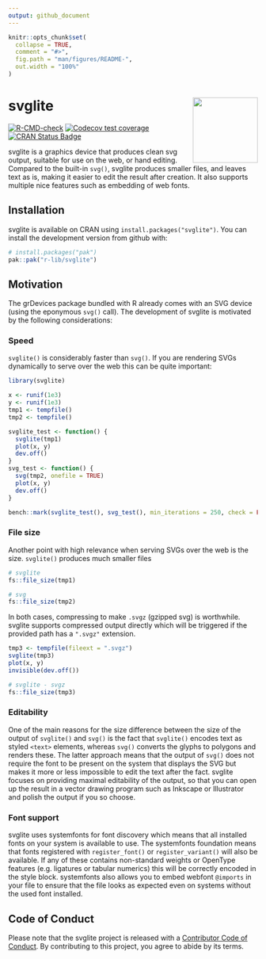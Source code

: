 ```yaml
---
output: github_document
---
```


<!-- README.md is generated from README.Rmd. Please edit that file -->

```r
knitr::opts_chunk$set(
  collapse = TRUE,
  comment = "#>",
  fig.path = "man/figures/README-",
  out.width = "100%"
)
```

# svglite <a href='https://svglite.r-lib.org'><img src="man/figures/logo.png" align="right" height="131.5"/></a>

<!-- badges: start -->

[![R-CMD-check](https://github.com/r-lib/svglite/actions/workflows/R-CMD-check.yaml/badge.svg)](https://github.com/r-lib/svglite/actions/workflows/R-CMD-check.yaml)
[![Codecov test coverage](https://codecov.io/gh/r-lib/svglite/branch/main/graph/badge.svg)](https://app.codecov.io/gh/r-lib/svglite?branch=main)
[![CRAN Status Badge](http://www.r-pkg.org/badges/version/svglite)](https://cran.r-project.org/package=svglite)
<!-- badges: end -->

svglite is a graphics device that produces clean svg output, suitable for use on the web, or hand editing. Compared to the built-in `svg()`, svglite produces smaller files, and leaves text as is, making it easier to edit the result after creation. It also supports multiple nice features such as embedding of web fonts.

## Installation

svglite is available on CRAN using `install.packages("svglite")`. You can install the development version from github with:

```r
# install.packages("pak")
pak::pak("r-lib/svglite")
```

## Motivation

The grDevices package bundled with R already comes with an SVG device (using the eponymous `svg()` call). The development of svglite is motivated by the following considerations:

### Speed

`svglite()` is considerably faster than `svg()`. If you are rendering SVGs dynamically to serve over the web this can be quite important:

```r
library(svglite)

x <- runif(1e3)
y <- runif(1e3)
tmp1 <- tempfile()
tmp2 <- tempfile()

svglite_test <- function() {
  svglite(tmp1)
  plot(x, y)
  dev.off()
}
svg_test <- function() {
  svg(tmp2, onefile = TRUE)
  plot(x, y)
  dev.off()
}

bench::mark(svglite_test(), svg_test(), min_iterations = 250, check = FALSE)
```

### File size

Another point with high relevance when serving SVGs over the web is the size. `svglite()` produces much smaller files

```r
# svglite
fs::file_size(tmp1)

# svg
fs::file_size(tmp2)
```

In both cases, compressing to make `.svgz` (gzipped svg) is worthwhile. svglite supports compressed output directly which will be triggered if the provided path has a `".svgz"` extension.

```r
tmp3 <- tempfile(fileext = ".svgz")
svglite(tmp3)
plot(x, y)
invisible(dev.off())

# svglite - svgz
fs::file_size(tmp3)
```

### Editability

One of the main reasons for the size difference between the size of the output of `svglite()` and `svg()` is the fact that `svglite()` encodes text as styled `<text>` elements, whereas `svg()` converts the glyphs to polygons and renders these. The latter approach means that the output of `svg()` does not require the font to be present on the system that displays the SVG but makes it more or less impossible to edit the text after the fact. svglite focuses on providing maximal editability of the output, so that you can open up the result in a vector drawing program such as Inkscape or Illustrator and polish the output if you so choose.

### Font support

svglite uses systemfonts for font discovery which means that all installed fonts on your system is available to use. The systemfonts foundation means that fonts registered with `register_font()` or `register_variant()` will also be available. If any of these contains non-standard weights or OpenType features (e.g. ligatures or tabular numerics) this will be correctly encoded in the style block. systemfonts also allows you to embed webfont `@imports` in your file to ensure that the file looks as expected even on systems without the used font installed.

## Code of Conduct

Please note that the svglite project is released with a [Contributor Code of Conduct](https://svglite.r-lib.org/CODE_OF_CONDUCT.html). By contributing to this project, you agree to abide by its terms.
